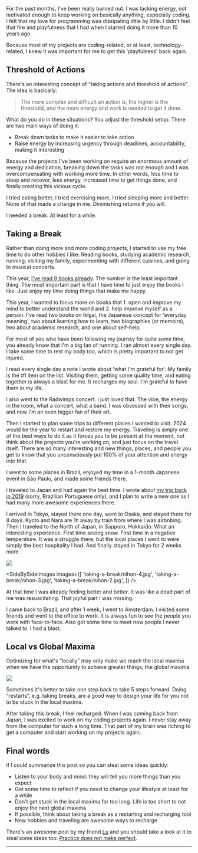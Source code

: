 <SmoothRender>

For the past months, I've been really burned out. I was lacking energy, not motivated enough to keep working on basically anything, especially coding. I felt that my love for programming was dissipating little by little. I didn't feel that fire and playfulness that I had when I started doing it more than 10 years ago.

Because most of my projects are coding-related, or at least, technology-related, I knew it was important for me to get this 'playfulness' back again.

## Threshold of Actions

There's an interesting concept of “taking actions and threshold of actions”. The idea is basically:

> The more complex and difficult an action is, the higher is the threshold, and the more energy and work is needed to get it done.

What do you do in these situations? You adjust the threshold setup. There are two main ways of doing it:

- Break down tasks to make it easier to take action
- Raise energy by increasing urgency through deadlines, accountability, making it interesting

Because the projects I've been working on require an enormous amount of energy and dedication, breaking down the tasks was not enough and I was overcompensating with working more time. In other words, less time to sleep and recover, less energy, increased time to get things done, and finally creating this vicious cycle.

I tried eating better, I tried exercising more, I tried sleeping more and better. None of that made a change in me. Diminishing returns if you will.

I needed a break. At least for a while.

## Taking a Break

Rather than doing more and more coding projects, I started to use my free time to do other hobbies I like. Reading books, studying academic research, running, visiting my family, experimenting with different cuisines, and going to musical concerts.

This year, [I've read 9 books already](https://www.goodreads.com/user_challenges/47208938). The number is the least important thing. The most important part is that I have time to just enjoy the books I like. Just enjoy my time doing things that make me happy.

This year, I wanted to focus more on books that 1. open and improve my mind to better understand the world and 2. help improve myself as a person. I've read two books on Ikigai, the Japanese concept for 'everyday meaning', two about learning how to learn, two biographies (or memoirs), two about academic research, and one about self-help.

For most of you who have been following my journey for quite some time, you already know that I'm a big fan of running. I ran almost every single day. I take some time to rest my body too, which is pretty important to not get injured.

I read every single day a note I wrote about 'what I'm grateful for'. My family is the #1 item on the list. Visiting them, getting some quality time, and eating together is always a blast for me. It recharges my soul. I'm grateful to have them in my life.

I also went to the Radwimps concert. I just loved that. The vibe, the energy in the room, what a concert, what a band. I was obsessed with their songs, and now I'm an even bigger fan of their art.

Then I started to plan some trips to different places I wanted to visit. 2024 would be the year to restart and restore my energy. Traveling is simply one of the best ways to do it as it forces you to be present at the moment, not think about the projects you're working on, and just focus on the travel itself. There are so many interesting and new things, places, and people you get to know that you unconsciously put 100% of your attention and energy into that.

I went to some places in Brazil, enjoyed my time in a 1-month Japanese event in São Paulo, and made some friends there.

I traveled to Japan and had again the best time. I wrote about [my trip back in 2019](https://eighty9.co/stories-in-japan) (sorry, Brazilian Portuguese only), and I plan to write a new one as I had many more awesome experiences there.

I arrived in Tokyo, stayed there one day, went to Osaka, and stayed there for 8 days. Kyoto and Nara are 1h away by train from where I was airbnbing. Then I traveled to the North of Japan, in Sapporo, Hokkaido. What an interesting experience. First time seeing snow. First time in a negative temperature. It was a struggle there, but the local places I went to were simply the best hospitality I had. And finally stayed in Tokyo for 2 weeks more.

![](taking-a-break/nihon-1.jpg)

<SideBySideImages
  images={[
    'taking-a-break/nihon-4.jpg',
    'taking-a-break/nihon-3.jpg',
    'taking-a-break/nihon-2.jpg',
  ]}
/>

At that time I was already feeling better and better. It was like a dead part of me was resuscitating. That joyful part I was missing.

I came back to Brazil, and after 1 week, I went to Amsterdam. I visited some friends and went to the office to work. It is always fun to see the people you work with face-to-face. Also got some time to meet new people I never talked to. I had a blast.

## Local vs Global Maxima

Optimizing for what's “locally” may only make we reach the local maxima when we have the opportunity to achieve greater things, the global maxima.

![](taking-a-break/local-maxima-global-maxima.jpg)

Sometimes it's better to take one step back to take 5 steps forward. Doing “restarts”, e.g. taking breaks, are a good way to design your life for you not to be stuck in the local maxima.

After taking this break, I feel recharged. When I was coming back from Japan, I was excited to work on my coding projects again. I never stay away from the computer for such a long time. That part of my brain was itching to get a computer and start working on my projects again.

## Final words

If I could summarize this post so you can steal some ideas quickly:

- Listen to your body and mind: they will tell you more things than you expect
- Get some time to reflect if you need to change your lifestyle at least for a while
- Don't get stuck in the local maxima for too long. Life is too short to not enjoy the next global maxima
- If possible, think about taking a break as a restarting and recharging tool
- New hobbies and traveling are awesome ways to recharge

There's an awesome post by my friend [Lu](https://www.linkedin.com/in/lucianohgo) and you should take a look at it to steal some ideas too: [Practice does not make perfect](https://lucianohgo.com/posts/practice-does-not-make-perfect).

---

</SmoothRender>
